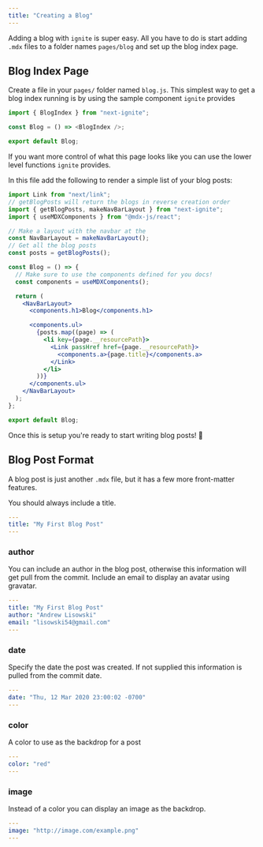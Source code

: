```yaml
---
title: "Creating a Blog"
---
```


Adding a blog with `ignite` is super easy.
All you have to do is start adding `.mdx` files to a folder names `pages/blog` and set up the blog index page.

## Blog Index Page

Create a file in your `pages/` folder named `blog.js`.
This simplest way to get a blog index running is by using the sample component `ignite` provides

```js
import { BlogIndex } from "next-ignite";

const Blog = () => <BlogIndex />;

export default Blog;
```

If you want more control of what this page looks like you can use the lower level functions `ignite` provides.

In this file add the following to render a simple list of your blog posts:

```jsx
import Link from "next/link";
// getBlogPosts will return the blogs in reverse creation order
import { getBlogPosts, makeNavBarLayout } from "next-ignite";
import { useMDXComponents } from "@mdx-js/react";

// Make a layout with the navbar at the
const NavBarLayout = makeNavBarLayout();
// Get all the blog posts
const posts = getBlogPosts();

const Blog = () => {
  // Make sure to use the components defined for you docs!
  const components = useMDXComponents();

  return (
    <NavBarLayout>
      <components.h1>Blog</components.h1>

      <components.ul>
        {posts.map((page) => (
          <li key={page.__resourcePath}>
            <Link passHref href={page.__resourcePath}>
              <components.a>{page.title}</components.a>
            </Link>
          </li>
        ))}
      </components.ul>
    </NavBarLayout>
  );
};

export default Blog;
```

Once this is setup you're ready to start writing blog posts! :tada:

## Blog Post Format

A blog post is just another `.mdx` file, but it has a few more front-matter features.

You should always include a title.

```yaml
---
title: "My First Blog Post"
---

```

### author

You can include an author in the blog post, otherwise this information will get pull from the commit.
Include an email to display an avatar using gravatar.

```yaml
---
title: "My First Blog Post"
author: "Andrew Lisowski"
email: "lisowski54@gmail.com"
---

```

### date

Specify the date the post was created.
If not supplied this information is pulled from the commit date.

```yaml
---
date: "Thu, 12 Mar 2020 23:00:02 -0700"
---

```

### color

A color to use as the backdrop for a post

```yaml
---
color: "red"
---

```

### image

Instead of a color you can display an image as the backdrop.

```yaml
---
image: "http://image.com/example.png"
---

```
